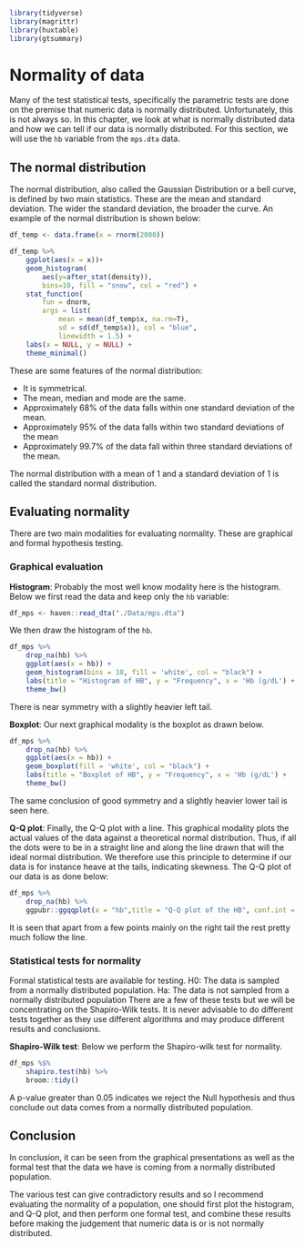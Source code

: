 ```r
library(tidyverse)
library(magrittr)
library(huxtable)
library(gtsummary)
```

# Normality of data

Many of the test statistical tests, specifically the parametric tests are done 
on the premise that numeric data is normally distributed. Unfortunately, this 
is not always so. In this chapter, we look at what is normally distributed data 
and how we can tell if our data is normally distributed. For this section, we 
will use the `hb` variable from the `mps.dta` data. 

## The normal distribution
The normal distribution, also called the Gaussian Distribution or a bell curve, 
is defined by two main statistics. These are the mean and standard deviation. 
The wider the standard deviation, the broader the curve. An example of the 
normal distribution is shown below: 

```r
df_temp <- data.frame(x = rnorm(2000)) 

df_temp %>% 
    ggplot(aes(x = x))+
    geom_histogram(
        aes(y=after_stat(density)), 
        bins=10, fill = "snow", col = "red") +
    stat_function(
        fun = dnorm, 
        args = list(
            mean = mean(df_temp$x, na.rm=T), 
            sd = sd(df_temp$x)), col = "blue",
            linewidth = 1.5) +
    labs(x = NULL, y = NULL) +
    theme_minimal()
```


These are some features of the normal distribution:

- It is symmetrical.
- The mean, median and mode are the same.
- Approximately 68% of the data falls within one standard deviation of the mean. 
- Approximately 95% of the data falls within two standard deviations of the mean
- Approximately 99.7% of the data fall within three standard deviations of the mean. 

The normal distribution with a mean of 1 and a standard deviation of 1 is called 
the standard normal distribution.

## Evaluating normality
There are two main modalities for evaluating normality. These are graphical and 
formal hypothesis testing.  

### Graphical evaluation
**Histogram**: Probably the most well know modality here is the histogram. 
Below we first read  the data and keep only the `hb` variable:

```r
df_mps <- haven::read_dta("./Data/mps.dta")

```

We then draw the histogram of the `hb`.

```r
df_mps %>% 
    drop_na(hb) %>% 
    ggplot(aes(x = hb)) +
    geom_histogram(bins = 10, fill = 'white', col = "black") +
    labs(title = "Histogram of HB", y = "Frequency", x = 'Hb (g/dL') +
    theme_bw()
```

There is near symmetry with a slightly heavier left tail.

**Boxplot**: Our next graphical modality is the boxplot as drawn below.

```r
df_mps %>% 
    drop_na(hb) %>% 
    ggplot(aes(x = hb)) +
    geom_boxplot(fill = 'white', col = "black") +
    labs(title = "Boxplot of HB", y = "Frequency", x = 'Hb (g/dL') +
    theme_bw()
```

The same conclusion of good symmetry and a slightly heavier lower tail is seen 
here.

**Q-Q plot**: Finally, the Q-Q plot with a line. This graphical modality plots 
the actual values of the data against a theoretical normal distribution. Thus, 
if all the dots were to be in a straight line and along the line drawn that will 
the ideal normal distribution. We therefore use this principle to determine if 
our data is for instance heave at the tails, indicating skewness. The Q-Q plot 
of our data is as done below:

```r
df_mps %>%
    drop_na(hb) %>% 
    ggpubr::ggqqplot(x = "hb",title = "Q-Q plot of the HB", conf.int = FALSE)
```

It is seen that apart from a few points mainly on the right tail the rest 
pretty much follow the line.

### Statistical tests for normality
Formal statistical tests are available for testing.
H0:  The data is sampled from a normally distributed population.
Ha: The data is not sampled from a normally distributed population
There are a few of these tests but we will be concentrating on the Shapiro-Wilk 
tests. It is never advisable to do different tests together 
as they use different algorithms and may produce different results and 
conclusions.

**Shapiro-Wilk test**: Below we perform the Shapiro-wilk test for normality.

```r
df_mps %$% 
    shapiro.test(hb) %>% 
    broom::tidy()
```

A p-value greater than 0.05 indicates we reject the Null hypothesis and thus 
conclude out data comes from a normally distributed population. 

## Conclusion
In conclusion, it can be seen from the graphical presentations as well as the 
formal test that the data we have is coming from a normally distributed 
population.

The various test can give contradictory results and so I recommend evaluating 
the normality of a population, one should first plot the histogram, and Q-Q plot, 
and then perform one formal test, and combine these results before making the 
judgement that numeric data is or is not normally distributed.  


